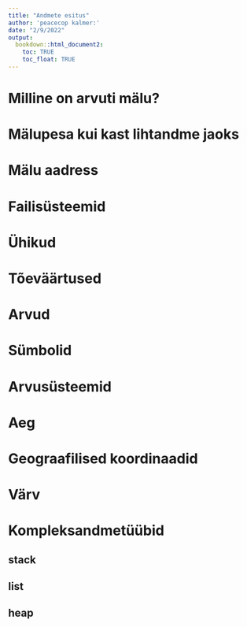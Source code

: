 ```yaml
---
title: "Andmete esitus"
author: 'peacecop kalmer:'
date: "2/9/2022"
output:
  bookdown::html_document2:
    toc: TRUE
    toc_float: TRUE
---
```


# Milline on arvuti mälu?

# Mälupesa kui kast lihtandme jaoks

# Mälu aadress

# Failisüsteemid

# Ühikud

# Tõeväärtused

# Arvud

# Sümbolid

# Arvusüsteemid

# Aeg

# Geograafilised koordinaadid

# Värv

# Kompleksandmetüübid

## stack

## list

## heap

